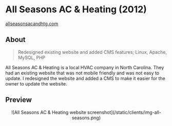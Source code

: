 # All Seasons AC & Heating (2012)
<Thick>[allseasonsacandhtg.com](https://allseasonsacandhtg.com/)</Thick>

## About

> Redesigned existing website and added CMS features; Linux, Apache, MySQL, PHP

All Seasons AC & Heating is a local HVAC company in North Carolina. They had an existing website that was not mobile friendly and was not easy to update. I redesigned the website and added a CMS to make it easier for the owner to update the website.

## Preview

<Center>
	![All Seasons AC & Heating website screenshot](/static/clients/img-all-seasons.png)
</Center>
